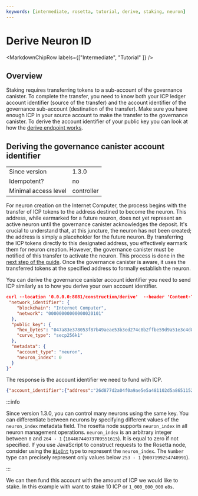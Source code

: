 ```yaml
---
keywords: [intermediate, rosetta, tutorial, derive, staking, neuron]
---
```



# Derive Neuron ID

<MarkdownChipRow labels={["Intermediate", "Tutorial" ]} />

## Overview
Staking requires transferring tokens to a sub-account of the governance canister. To complete the transfer, you need to know both your ICP ledger account identifier (source of the transfer) and the account identifier of the governance sub-account (destination of the transfer).
Make sure you have enough ICP in your source account to make the transfer to the governance canister. 
To derive the account identifier of your public key you can look at how the [derive endpoint works](/docs/developer-docs/defi/rosetta/icp_rosetta/construction_api/operations_flow/derive.mdx). 

## Deriving the governance canister account identifier
|               |       |
|---------------|-------|
| Since version | 1.3.0 |
| Idempotent?          | no        |
| Minimal access level | controller |

For neuron creation on the Internet Computer, the process begins with the transfer of ICP tokens to the address destined to become the neuron. 
This address, while earmarked for a future neuron, does not yet represent an active neuron until the governance canister acknowledges the deposit. 
It's crucial to understand that, at this juncture, the neuron has not been created; the address is simply a placeholder for the future neuron. 
By transferring the ICP tokens directly to this designated address, you effectively earmark them for neuron creation. 
However, the governance canister must be notified of this transfer to activate the neuron. This process is done in the [next step of the guide](/docs/developer-docs/defi/rosetta/icp_rosetta/construction_api/staking/stake_icp.mdx). 
Once the governance canister is aware, it uses the transferred tokens at the specified address to formally establish the neuron.

You can derive the governance canister account identifier you need to send ICP similarly as to how you derive your own account identifier. 

```json
curl --location '0.0.0.0:8081/construction/derive'  --header 'Content-Type: application/json' --data '{
 "network_identifier": {
    "blockchain": "Internet Computer",
    "network": "00000000000000020101"
  },
  "public_key": {
    "hex_bytes": "047a83e378053f87b49aeae53b3ed274c8b2ffbe59d9a51e3c4d850ca8ac1684f7131b778317c0db04de661c7d08321d60c0507868af41fe3150d21b3c6c757367",
    "curve_type": "secp256k1"
  },
  "metadata": {
    "account_type": "neuron",
    "neuron_index": 0
  }
}'
```
The response is the account identifier we need to fund with ICP.

```json
{"account_identifier":{"address":"26d877d2a04f0a9ae5e5a481102d5a865115263f2ed93a0804e3ed7b8d824921"}}
```
:::info

Since version 1.3.0, you can control many neurons using the same key. You can differentiate between neurons by specifying different values of the `neuron_index` metadata field. The rosetta node supports `neuron_index` in all neuron management operations. `neuron_index` is an arbitrary integer between `0` and `264 - 1` (`18446744073709551615`). It is equal to zero if not specified. If you use JavaScript to construct requests to the Rosetta node, consider using the [`BigInt`](https://developer.mozilla.org/en-US/docs/Web/JavaScript/Reference/Global_Objects/BigInt) type to represent the `neuron_index`. The `Number` type can precisely represent only values below `253 - 1` (`9007199254740991`).

:::

We can then fund this account with the amount of ICP we would like to stake. In this example with want to stake 10 ICP or `1_000_000_000` `e8s`.